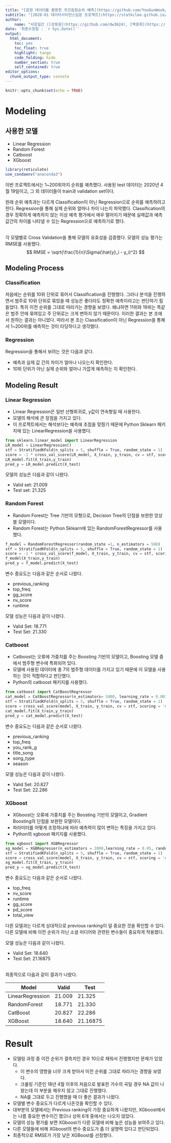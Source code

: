 ```yaml
---
title: "[음원 데이터를 활용한 주간음원순위 예측](https://github.com/YooGunWook/1nurse4stat)"
subtitle: "[2020-01 데이터사이언스입문 프로젝트](https://statkclee.github.io/ds-intro-2020/)"
author: 
    name: "사응일간 ([강동원](https://github.com/dw3624), [백원희](https://github.com/Wonhee-baek), [오태환](https://github.com/dhxoghks95), [유건욱](https://github.com/YooGunWook), [이청파](https://github.com/leechungpa))"
date: '최종수정일 : `r Sys.Date()`'
output:
  html_document: 
    toc: yes
    toc_float: true
    highlight: tango
    code_folding: hide
    number_section: true
    self_contained: true
editor_options: 
  chunk_output_type: console
---
```


```r
knitr::opts_chunk$set(echo = TRUE)
```


# Modeling

## 사용한 모델

- Linear Regression
- Random Forest
- Catboost
- XGboost

```r
library(reticulate)
use_condaenv("anaconda3")
```

이번 프로젝트에서는 1~200위까지 순위를 예측했다. 사용된 test 데이터는 2020년 4월 19일이고, 그 외 데이터들이 train과 validation set이다.

원래 순위 예측과는 다르게 Classification이 아닌 Regression으로 순위를 예측하려고 한다. Regression을 통해 실제 순위와 얼마나 차이 나는지 파악했다. Classification의 경우 정확하게 예측하지 않는 이상 예측 평가에서 매우 떨어지기 때문에 실제값과 예측값간의 차이를 나타낼 수 있는 Regression으로 예측하기로 했다. 

<br>
각 모델별로 Cross Validation을 통해 모델의 유효성을 검증했다. 모델의 성능 평가는 RMSE를 사용했다.
$$
RMSE = \sqrt{\frac{1}{n}\Sigma(\hat{y}_i - y_i)^2}
$$

## Modeling Process

### Classification

처음에는 순위를 10위 단위로 묶어서 Classification을 진행했다. 
그러나 분석을 진행하면서 범주로 10위 단위로 묶었을 때 성능은 좋더라도 정확한 예측이라고는 판단하기 힘들었다. 
특히 이전 순위를 그대로 따라가는 경향을 보였다. 
왜냐하면 11위와 19위는 똑같은 범주 안에 묶여있고 주 단위로는 크게 변하지 않기 때문이다. 이러한 결과는 본 조에서 원하는 결과는 아니었다.
따라서 본 조는 Classification이 아닌 Regression을 통해서 1~200위를 예측하는 것이 타당하다고 생각했다. 

### Regression

Regression을 통해서 보려는 것은 다음과 같다. 

- 예측과 실제 값 간의 차이가 얼마나 나오는지 확인한다.
- 10위 단위가 아닌 실제 순위와 얼마나 가깝게 예측하는 지 확인한다. 


## Modeling Result

### Linear Regression 

- Linear Regression은 일반 선형회귀로, y값이 연속형일 때 사용한다. 
- 모델의 해석에 큰 장점을 가지고 있다. 
- 이 프로젝트에서는 해석보다는 예측에 초점을 맞췄기 때문에 Python Sklearn 패키지에 있는 LinearRegression을 사용했다. 

```python
from sklearn.linear_model import LinearRegression
LR_model = LinearRegression()
stf = StratifiedKFold(n_splits = 5, shuffle = True, random_state = 1)
score = -1 * cross_val_score(LR_model, X_train, y_train, cv = stf, scoring = 'neg_mean_squared_error')
LR_model.fit(X_train,y_train)
pred_y = LR_model.predict(X_test)
```

모델의 성능은 다음과 같이 나왔다. 

- Valid set: 21.009
- Test set: 21.325

### Random Forest

- Random Forest는 Tree 기반의 모형으로, Decision Tree의 단점을 보완한 앙상블 모델이다. 
- Random Forest는 Python Sklearn에 있는 RandomForestRegressor를 사용했다. 

```python
f_model = RandomForestRegressor(random_state =1, n_estimators = 500)
stf = StratifiedKFold(n_splits = 5, shuffle = True, random_state = 1)
score = -1 * cross_val_score(f_model, X_train, y_train, cv = stf, scoring = 'neg_mean_squared_error')
f_model(X_train,y_train)
pred_y = f_model.predict(X_test)
```
변수 중요도는 다음과 같은 순서로 나왔다. 

- previous_ranking
- top_freq
- gg_score
- nv_score
- runtime

모델 성능은 다음과 같이 나왔다. 

- Valid Set: 18.771
- Test Set: 21.330


### Catboost

- Catboost는 오류에 가중치를 주는 Boosting 기반의 모델이고, Boosting 모델 중에서 범주형 변수에 특화되어 있다. 
- 모델에 사용된 데이터에 총 7의 범주형 데이터를 가지고 있기 때문에 이 모델을 사용하는 것이 적합하다고 판단했다.
- Python의 catboost 패키지를 사용했다. 

```python
from catboost import CatBoostRegressor
cat_model = CatBoostRegressor(n_estimators= 5000, learning_rate = 0.001, border_count = 7, depth = 10, random_state= 1,cat_features = cat)
stf = StratifiedKFold(n_splits = 5, shuffle = True, random_state = 1)
score = cross_val_score(model, X_train, y_train, cv = stf, scoring = 'neg_mean_squared_error')
cat_model.fit(X_train,y_train)
pred_y = cat_model.predict(X_test)
```
변수 중요도는 다음과 같은 순서로 나왔다. 

- previous_ranking	
- top_freq
- you_rank_g
- title_song
- song_type
- season

모델 성능은 다음과 같이 나왔다. 

- Valid Set: 20.827
- Test Set: 22.286


### XGboost

- XGboost는 오류에 가중치를 주는 Boosting 기반의 모델이고, Gradient Boosting의 단점을 보완한 모델이다. 
- 파라미터를 어떻게 조정하냐에 따라 예측력이 많이 변하는 특징을 가지고 있다. 
- Python의 xgboost 패키지를 사용했다. 

```python
from xgboost import XGBRegressor
xg_model = XGBRegressor(n_estimators = 2000,learning_rate = 0.05, random_state = 1)
stf = StratifiedKFold(n_splits = 5, shuffle = True, random_state = 1)
score = cross_val_score(model, X_train, y_train, cv = stf, scoring = 'neg_mean_squared_error')
xg_model.fit(X_train, y_train)
pred_y = xg_model.predict(X_test)
```
변수 중요도는 다음과 같은 순서로 나왔다. 

- top_freq	
- nv_score
- runtime
- gg_score
- pd_score
- total_view

다른 모델과는 다르게 상대적으로 previous ranking이 덜 중요한 것을 확인할 수 있다. 다른 모델에 비해 이전 순위가 아닌 소셜 미디어와 관련된 변수들이 중요하게 작용했다. 

모델 성능은 다음과 같이 나왔다. 

- Valid Set: 18.640
- Test Set: 21.16875

<br>
최종적으로 다음과 같이 결과가 나왔다.

|Model|Valid|Test|
|---|--|---|
|LinearRegression|21.009|21.325|
|RandomForest|18.771|21.330|
|CatBoost|20.827|22.286|
|XGBoost|18.640|21.16875|



# Result

- 모델링 과정 중 이전 순위가 결측치인 경우 10으로 채워서 진행했지만 문제가 있었다. 
  - 이 변수의 영향을 너무 크게 받아서 이전 순위를 그대로 따라가는 경향을 보였다.
  - 크롤링 기준인 18년 4월 이후의 처음으로 발표한 가수의 곡일 경우 NA 값이 나왔는데 이 부분을 채우지 않고 그대로 진행했다. 
  - NA를 그대로 두고 진행했을 때 더 좋은 결과가 나왔다.
  
- 모델별 변수 중요도가 다르게 나온것을 확인할 수 있다.
- 대부분의 모델에서는 Previous ranking이 가장 중요하게 나왔지만, XGboost에서는 나름 중요한 변수이긴 했으나 상위 6개 중에서는 나오지 않았다. 
- 모델의 성능 평가를 보면 XGboost가 다른 모델에 비해 높은 성능을 보여주고 있다. 
- 다른 모델들에 비해 XGboost의 변수 중요도가 좀 더 설명력 있다고 판단되었다. 
- 최종적으로 RMSE가 가장 낮은 XGBoost를 선정했다. 
  
  

